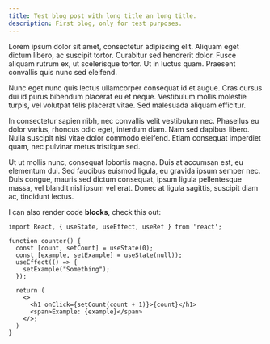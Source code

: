```yaml
---
title: Test blog post with long title an long title.
description: First blog, only for test purposes.
---
```


Lorem ipsum dolor sit amet, consectetur adipiscing elit. Aliquam eget dictum libero, ac suscipit tortor.
Curabitur sed hendrerit dolor. Fusce aliquam rutrum ex, ut scelerisque tortor.
Ut in luctus quam. Praesent convallis quis nunc sed eleifend.

Nunc eget nunc quis lectus ullamcorper consequat id et augue.
Cras cursus dui id purus bibendum placerat eu et neque.
Vestibulum mollis molestie turpis, vel volutpat felis placerat vitae.
Sed malesuada aliquam efficitur.

In consectetur sapien nibh, nec convallis velit vestibulum nec. Phasellus eu dolor varius, rhoncus odio eget, interdum diam.
Nam sed dapibus libero. Nulla suscipit nisi vitae dolor commodo eleifend.
Etiam consequat imperdiet quam, nec pulvinar metus tristique sed.

Ut ut mollis nunc, consequat lobortis magna. Duis at accumsan est, eu elementum dui.
Sed faucibus euismod ligula, eu gravida ipsum semper nec. Duis congue, mauris sed dictum consequat, ipsum ligula pellentesque massa, vel blandit nisl ipsum vel erat.
Donec at ligula sagittis, suscipit diam ac, tincidunt lectus.

I can also render code **blocks**, check this out:

```jsx{3,4,5,6,7,8}
import React, { useState, useEffect, useRef } from 'react';

function counter() {
  const [count, setCount] = useState(0);
  const [example, setExample] = useState(null));
  useEffect(() => {
    setExample("Something");
  });

  return (
    <>
      <h1 onClick={setCount(count + 1)}>{count}</h1>
      <span>Example: {example}</span>
    </>;
  )
}
```
